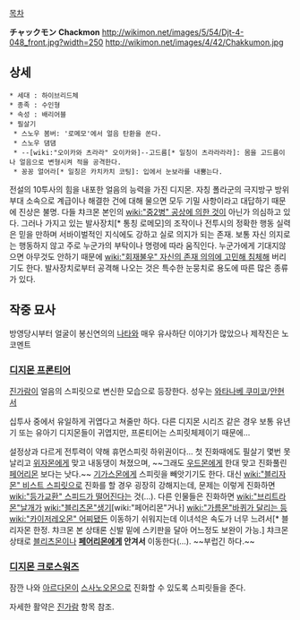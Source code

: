 [[목차]]

'''チャックモン''' '''Chackmon'''
http://wikimon.net/images/5/54/Djt-4-048_front.jpg?width=250 http://wikimon.net/images/4/42/Chakkumon.jpg

== 상세 ==

 * 세대 : 하이브리드체
 * 종족 : 수인형
 * 속성 : 배리어블
 * 필살기
  * 스노우 봄버: '로메모'에서 얼음 탄환을 쏜다.
  * 스노우 댐댐
  * --[wiki:"오이카와 츠라라" 오이카와]--고드름[* 일칭이 츠라라라라]: 몸을 고드름이나 얼음으로 변형시켜 적을 공격한다.
  * 꽁꽁 얼어라[* 일칭은 카치카치 코팅]: 입에서 눈보라를 내뿜는다.

전설의 10투사의 힘을 내포한 얼음의 능력을 가진 디지몬. 자칭 폴라군의 극지방구 방위 부대 소속으로 계급이나 해결한 건에 대해 물으면 모두 기밀 사항이라고 대답하기 때문에 진상은 불명. 다들 챠크몬 본인의 [[wiki:"중2병" 공상에 의한 것]]이 아닌가 의심하고 있다. 그러나 가지고 있는 발사장치[* 통칭 로메모]의 조작이나 전투시의 정확한 행동 실력은 믿을 만하며 서바이벌적인 지식에도 강하고 실로 의지가 되는 존재. 보통 자신 의지로는 행동하지 않고 주로 누군가의 부탁이나 명령에 따라 움직인다. 누군가에게 기대지않으면 아무것도 안하기 때문에 [[wiki:"회재불우" 자신의 존재 의의에 고민해 침체]]해 버리기도 한다. 발사장치로부터 공격해 나오는 것은 특수한 눈뭉치로 용도에 따른 많은 종류가 있다.

== 작중 묘사 ==
방영당시부터 얼굴이 봉신연의의 [[나타]]와 매우 유사하단 이야기가 많았으나 제작진은 노코멘트


=== [[디지몬 프론티어]] ===
[[진가람]]이 얼음의 스피릿으로 변신한 모습으로 등장한다. 성우는 [[와타나베 쿠미코]]/[[안현서]]

십투사 중에서 유일하게 귀엽다고 쳐줄만 하다. 다른 디지몬 시리즈 같은 경우 보통 유년기 또는 유아기 디지몬들이 귀엽지만, 프론티어는 스피릿체제이기 때문에...

설정상과 다르게 전투력이 약해 휴먼스피릿 하위권이다...
첫 진화때에도 필살기 몇번 못날리고 [[위자몬]]에게 맞고 내동댕이 쳐졌으며, ~~그래도 [[우드몬]]에게 한대 맞고 진화풀린 [[페어리몬]] 보다는 낫다.~~ [[기가스몬]]에게 스피릿을 빼앗기기도 한다. 대신 [[wiki:"블리자몬" 비스트 스피릿]]으로 진화를 할 경우 굉장히 강해지는데, 문제는 이렇게 진화하면 [[wiki:"등가교환" 스피드가 떨어진다]]는 것(…). 다른 인물들은 진화하면 [[wiki:"브리트라몬"날개가]] [[wiki:"블리츠몬"생기]][wiki:"페어리몬"거나] [[wiki:"가름몬"바퀴가 달리는 등]] [[wiki:"카이저레오몬" 어찌됐든]] 이동하기 쉬워지는데 이녀석은 속도가 너무 느려서[* 블리자몬 한정. 챠크몬 본 상태론 신발 밑에 스키판을 달아 어느정도 보완이 가능.] 챠크몬 상태로 [[블리츠몬]]이나 '''[[페어리몬]]에게 안겨서''' 이동한다(…). ~~부럽긴 하다.~~

=== [[디지몬 크로스워즈]] ===
잠깐 나와 [[아르다몬]]이 [[스사노오몬]]으로 진화할 수 있도록 스피릿들을 준다.

자세한 활약은 [[진가람]] 항목 참조.
